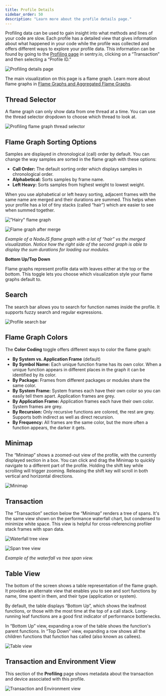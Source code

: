 ```yaml
---
title: Profile Details
sidebar_order: 50
description: "Learn more about the profile details page."
---
```


Profiling data can be used to gain insight into what methods and lines of your code are slow. Each profile has a detailed view that gives information about what happened in your code while the profile was collected and offers different ways to explore your profile data. This information can be found by going to the [Profiling page](https://sentry.sentry.io/profiling/) in sentry.io, clicking on a “Transaction” and then selecting a “Profile ID.”

![Profiling details page](/product/profiling/profiling-details.png)

The main visualization on this page is a flame graph. Learn more about flame graphs in [Flame Graphs and Aggregated Flame Graphs](/product/profiling/flame-charts-graphs).

## Thread Selector

A flame graph can only show data from one thread at a time. You can use the thread selector dropdown to choose which thread to look at.

![Profiling flame graph thread selector](/product/profiling/thread-selector.png)

## Flame Graph Sorting Options

Samples are displayed in chronological (call) order by default. You can change the way samples are sorted in the flame graph with these options:

- **Call Order:** The default sorting order which displays samples in chronological order.
- **Alphabetical:** Sorts samples by frame name.
- **Left Heavy:** Sorts samples from highest weight to lowest weight.

When you use alphabetical or left heavy sorting, adjacent frames with the same name are merged and their durations are summed. This helps when your profile has a lot of tiny stacks (called “hair”) which are easier to see when summed together.

!["Hairy" flame graph](/product/profiling/flame-chart-hair.png)

![Flame graph after merge](/product/profiling/flame-chart-less-hair.png)

_Example of a NodeJS flame graph with a lot of “hair” vs the merged visualization. Notice how the right side of the second graph is able to display the sum durations for loading our modules._

**Bottom Up/Top Down**

Flame graphs represent profile data with leaves either at the top or the bottom. This toggle lets you choose which visualization style your flame graphs default to.

## Search

The search bar allows you to search for function names inside the profile. It supports fuzzy search and regular expressions.

![Profile search bar](/product/profiling/search-bar.png)

## Flame Graph Colors

The **Color Coding** toggle offers different ways to color the flame graph:

- **By System vs. Application Frame** (default)
- **By Symbol Name:** Each unique function frame has its own color. When a unique function appears in different places in the graph it can be identified by its color.
- **By Package:** Frames from different packages or modules share the same color.
- **By System Frame:** System frames each have their own color so you can easily tell them apart. Application frames are grey.
- **By Application Frame:** Application frames each have their own color. System frames are grey.
- **By Recursion:** Only recursive functions are colored, the rest are grey. Supports both indirect as well as direct recursion.
- **By Frequency:** All frames are the same color, but the more often a function appears, the darker it gets.

## Minimap

The “Minimap” shows a zoomed-out view of the profile, with the currently displayed section in a box. You can click and drag the Minimap to quickly navigate to a different part of the profile. Holding the shift key while scrolling will trigger zooming. Releasing the shift key will scroll in both vertical and horizontal directions.

![Minimap](/product/profiling/minimap.png)

## Transaction

The “Transaction” section below the “Minimap” renders a tree of spans. It's the same view shown on the performance waterfall chart, but condensed to minimize white space. This view is helpful for cross-referencing profiler stack frames with span data.

![Waterfall tree view](/product/profiling/waterfall-tree.png)

![Span tree view](/product/profiling/span-tree.png)

_Example of the waterfall vs tree span view._

## Table View

The bottom of the screen shows a table representation of the flame graph. It provides an alternate view that enables you to see and sort functions by name, time spent in them, and their type (application or system).

By default, the table displays “Bottom Up”, which shows the leafmost functions, or those with the most time at the top of a call stack. Long-running leaf functions are a good first indicator of performance bottlenecks.

In “Bottom Up” view, expanding a row of the table shows the function's parent functions. In “Top Down” view, expanding a row shows all the children functions that function has called (also known as callees).

![Table view](/product/profiling/table-view.gif)

## Transaction and Environment View

This section of the **Profiling** page shows metadata about the transaction and device associated with this profile.

![Transaction and Environment view](/product/profiling/transaction-environment-view.png)
